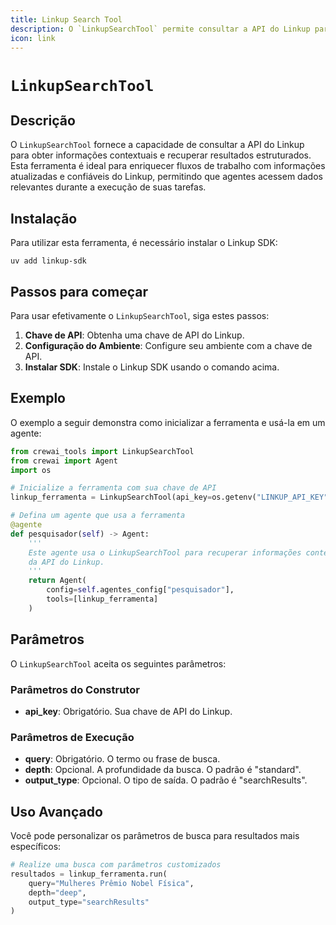 ```yaml
---
title: Linkup Search Tool
description: O `LinkupSearchTool` permite consultar a API do Linkup para obter informações contextuais.
icon: link
---
```


# `LinkupSearchTool`

## Descrição

O `LinkupSearchTool` fornece a capacidade de consultar a API do Linkup para obter informações contextuais e recuperar resultados estruturados. Esta ferramenta é ideal para enriquecer fluxos de trabalho com informações atualizadas e confiáveis do Linkup, permitindo que agentes acessem dados relevantes durante a execução de suas tarefas.

## Instalação

Para utilizar esta ferramenta, é necessário instalar o Linkup SDK:

```shell
uv add linkup-sdk
```

## Passos para começar

Para usar efetivamente o `LinkupSearchTool`, siga estes passos:

1. **Chave de API**: Obtenha uma chave de API do Linkup.
2. **Configuração do Ambiente**: Configure seu ambiente com a chave de API.
3. **Instalar SDK**: Instale o Linkup SDK usando o comando acima.

## Exemplo

O exemplo a seguir demonstra como inicializar a ferramenta e usá-la em um agente:

```python Code
from crewai_tools import LinkupSearchTool
from crewai import Agent
import os

# Inicialize a ferramenta com sua chave de API
linkup_ferramenta = LinkupSearchTool(api_key=os.getenv("LINKUP_API_KEY"))

# Defina um agente que usa a ferramenta
@agente
def pesquisador(self) -> Agent:
    '''
    Este agente usa o LinkupSearchTool para recuperar informações contextuais
    da API do Linkup.
    '''
    return Agent(
        config=self.agentes_config["pesquisador"],
        tools=[linkup_ferramenta]
    )
```

## Parâmetros

O `LinkupSearchTool` aceita os seguintes parâmetros:

### Parâmetros do Construtor
- **api_key**: Obrigatório. Sua chave de API do Linkup.

### Parâmetros de Execução
- **query**: Obrigatório. O termo ou frase de busca.
- **depth**: Opcional. A profundidade da busca. O padrão é "standard".
- **output_type**: Opcional. O tipo de saída. O padrão é "searchResults".

## Uso Avançado

Você pode personalizar os parâmetros de busca para resultados mais específicos:

```python Code
# Realize uma busca com parâmetros customizados
resultados = linkup_ferramenta.run(
    query="Mulheres Prêmio Nobel Física",
    depth="deep",
    output_type="searchResults"
)
```